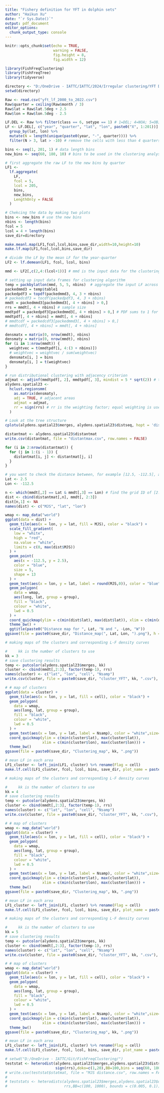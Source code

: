 ```yaml
---
title: "Fishery definition for YFT in dolphin sets"
author: "Haikun Xu"
date: "`r Sys.Date()`"
output: pdf_document
editor_options: 
  chunk_output_type: console
---
```


```r
knitr::opts_chunk$set(echo = TRUE,
                      warning = FALSE,
                      fig.height = 8,
                      fig.width = 12)
```

```r
library(FishFreqClustering)
library(FishFreqTree)
library(tidyverse)

directory <- "D:/OneDrive - IATTC/IATTC/2024/Irregular clustering/YFT DEL/"
setwd(directory)

Raw <- read.csv("yft_lf_2000_to_2022.csv")
Raw$quarter = ceiling(Raw$month / 3)
Raw$lat = Raw$lat.5deg + 2.5
Raw$lon = Raw$lon.5deg - 2.5
```

```r
LF.DEL <- Raw %>% filter(class == 6, setype == 1) # 1=DEL; 4=NOA; 5=OBJ
LF <- LF.DEL[, c("year", "quarter", "lat", "lon", paste0("X", 1:201))] %>%
  group_by(lat, lon) %>%
  mutate(N = length(unique(paste0(year, "-", quarter)))) %>%
  filter(N > 3, lat > -10) # remove the cells with less than 4 quarters of data since 2000

bins <- seq(1, 201, 1) # data length bins
new_bins <- seq(60, 180, 10) # bins to be used in the clustering analysis

# first aggregate the raw LF to the new bins by quarter
LF1 <-
  lf.aggregate(
    LF,
    fcol = 5,
    lcol = 205,
    bins,
    new_bins,
    LengthOnly = FALSE
  )

# Chekcing the data by making two plots
bins <- new_bins # use the new bins
nbins <- length(bins)
fcol = 5
lcol = 4 + length(bins)
save_dir=directory

make.meanl.map(LF1,fcol,lcol,bins,save_dir,width=10,height=10)
make.lf.map(LF1,fcol,lcol,bins,save_dir)

# divide the LF by the mean LF for the year-quarter
LF2 <- lf.demean(LF1, fcol, lcol, bins)
```

```r
mmd <- LF2[,c(2,4:(lcol+1))] # mmd is the input data for the clustering analysis - it should have year, lat, lon, and bin numbers

# setting up input data frames for clustering algorithm
temp = packbylatlon(mmd, 5, 5, nbins)  # aggregate the input LF across time for each grid cell
packedmmd3 = temp$table1
packedpdf3 = topdf(packedmmd3, 4, 3 + nbins)
# packedcdf3 = tocdf(packedpdf3, 4, 3 + nbins)
mmdt = packedmmd3[packedmmd3[, 4 + nbins] > 0,]
rrs = mmdt[, 4 + nbins] # sample size
mmdtpdf = packedpdf3[packedmmd3[, 4 + nbins] > 0,] # PDF sums to 1 for each grid
mmdtpdf[, 4 + nbins] = mmdt[, 4 + nbins]
# mmdtcdf = packedcdf3[packedmmd3[, 4 + nbins] > 0,]
# mmdtcdf[, 4 + nbins] = mmdt[, 4 + nbins]

densmatx = matrix(0, nrow(mmdt), nbins)
densmaty = matrix(0, nrow(mmdt), nbins)
for (i in 1:nrow(mmdt)) {
  weightvec = t(mmdtpdf[i, 4:(3 + nbins)])
  # weightvec = weightvec / sum(weightvec)
  densmatx[i, ] = bins
  densmaty[i, ] = t(weightvec)
}

# run distributional clustering with adjacency criterion
adjmat <- adjinf(mmdtpdf[, 2], mmdtpdf[, 3], mindist = 5 * sqrt(2)) # the matrix specifying adjacency 
alydens.spatial23 <-
  hclust.regionsmm(
    as.matrix(densmaty),
    adj = TRUE, # adjacent areas
    adjmat = adjmat,
    rr = sign(rrs) # rr is the weighting factor; equal weighting is used in this case
  )

# Look at the tree structure
cplotu(alydens.spatial23$merges, alydens.spatial23$distseq, hopt = 'dist')
```

```r
distantmat <- alydens.spatial23$distantmat
write.csv(distantmat, file = "distantmax.csv", row.names = FALSE)

for (i in 2:nrow(distantmat)) {
  for (j in 1:(i - 1)) {
    distantmat[i, j] <- distantmat[j, i] 
  }
}

# you want to check the distance between, for example [12.5, -112.5], and other grids
Lat <- 2.5
Lon <- -112.5

n <- which(mmdt[,2] == Lat & mmdt[,3] == Lon) # find the grid ID of [2.5, -132.5]
dist <- cbind(distantmat[,n], mmdt[, 2:3])
dist[n,1] <- NA
names(dist) <- c("MJS", "lat", "lon")

wmap <- map_data("world")
ggplot(data = dist) +
  geom_tile(aes(x = lon, y = lat, fill = MJS), color = "black") +
  scale_fill_gradient(
    low = "white",
    high = "red",
    na.value = "white",
    limits = c(0, max(dist$MJS))
  ) +
  geom_point(
    aes(x = -112.5, y = 2.5),
    color = "blue",
    size = 5,
    shape = 13
  ) +
  geom_text(aes(x = lon, y = lat, label = round(MJS,0)), color = "blue") +
  geom_polygon(
    data = wmap,
    aes(long, lat, group = group),
    fill = "black",
    colour = "white",
    lwd = 0.5
  ) +
  coord_quickmap(ylim = c(min(dist$lat), max(dist$lat)), xlim = c(min(dist$lon), max(dist$lon))) +
  theme_bw() +
  ggtitle(paste0("Distance map for ", Lat, "N and ", -Lon, "W"))
ggsave(file = paste0(save_dir, "Distance_map(", Lat, Lon, ").png"), h = 4, w = 6)
```

```r
# making maps of the clusters and corresponding L-F density curves

#     kk is the number of clusters to use
kk = 3
# save clustering results
temp <- putcolor(alydens.spatial23$merges, kk)
cluster <- cbind(mmdt[,2:3], factor(temp-1), rrs)
names(cluster) <- c("lat", "lon", "cell", "Nsamp")
write.csv(cluster, file = paste0(save_dir, "cluster_YFT", kk, ".csv"), row.names = FALSE)

# # map of clusters
ggplot(data = cluster) +
  geom_tile(aes(x = lon, y = lat, fill = cell), color = "black") +
  geom_polygon(
    data = wmap,
    aes(long, lat, group = group),
    fill = "black",
    colour = "white",
    lwd = 0.5
  ) +
  geom_text(aes(x = lon, y = lat, label = Nsamp), color = "white",size=7) +
  coord_quickmap(ylim = c(min(cluster$lat), max(cluster$lat)),
                 xlim = c(min(cluster$lon), max(cluster$lon))) +
  theme_bw()
ggsave(file = paste0(save_dir, "Clustering_map", kk, ".png"))

# mean LF in each area
LF1_cluster <- left_join(LF1, cluster) %>% rename(Flag = cell)
make.lf.cell(LF1_cluster, fcol, lcol, bins, save_dir, plot_name = paste0("NewLF", kk))
```

```r
# making maps of the clusters and corresponding L-F density curves

#     kk is the number of clusters to use
kk = 4
# save clustering results
temp <- putcolor(alydens.spatial23$merges, kk)
cluster <- cbind(mmdt[,2:3], factor(temp-1), rrs)
names(cluster) <- c("lat", "lon", "cell", "Nsamp")
write.csv(cluster, file = paste0(save_dir, "cluster_YFT", kk, ".csv"), row.names = FALSE)

# # map of clusters
wmap <- map_data("world")
ggplot(data = cluster) +
  geom_tile(aes(x = lon, y = lat, fill = cell), color = "black") +
  geom_polygon(
    data = wmap,
    aes(long, lat, group = group),
    fill = "black",
    colour = "white",
    lwd = 0.5
  ) +
  geom_text(aes(x = lon, y = lat, label = Nsamp), color = "white",size=7) +
  coord_quickmap(ylim = c(min(cluster$lat), max(cluster$lat)),
                 xlim = c(min(cluster$lon), max(cluster$lon))) +
  theme_bw()
ggsave(file = paste0(save_dir, "Clustering_map", kk, ".png"))

# mean LF in each area
LF1_cluster <- left_join(LF1, cluster) %>% rename(Flag = cell)
make.lf.cell(LF1_cluster, fcol, lcol, bins, save_dir, plot_name = paste0("NewLF", kk))
```

```r
# making maps of the clusters and corresponding L-F density curves

#     kk is the number of clusters to use
kk = 5
# save clustering results
temp <- putcolor(alydens.spatial23$merges, kk)
cluster <- cbind(mmdt[,2:3], factor(temp-1), rrs)
names(cluster) <- c("lat", "lon", "cell", "Nsamp")
write.csv(cluster, file = paste0(save_dir, "cluster_YFT", kk, ".csv"), row.names = FALSE)

# # map of clusters
wmap <- map_data("world")
ggplot(data = cluster) +
  geom_tile(aes(x = lon, y = lat, fill = cell), color = "black") +
  geom_polygon(
    data = wmap,
    aes(long, lat, group = group),
    fill = "black",
    colour = "white",
    lwd = 0.5
  ) +
  geom_text(aes(x = lon, y = lat, label = Nsamp), color = "white",size=7) +
  coord_quickmap(ylim = c(min(cluster$lat), max(cluster$lat)),
                 xlim = c(min(cluster$lon), max(cluster$lon))) +
  theme_bw()
ggsave(file = paste0(save_dir, "Clustering_map", kk, ".png"))

# mean LF in each area
LF1_cluster <- left_join(LF1, cluster) %>% rename(Flag = cell)
make.lf.cell(LF1_cluster, fcol, lcol, bins, save_dir, plot_name = paste0("NewLF", kk))
```

```r
# setwd("D:/OneDrive - IATTC/Git/FishFreqClustering/")
teststat <- heterodist(alydens.spatial23$merges,alydens.spatial23$distseq,new_bins,densmaty,
                       sign(rrs),doko=c(1,20),BB=100,bins = seq(60, 180, 10)/100)
# write.csv(teststat$statmat, file = "MJS distance.csv", row.names = FALSE)
# 
# teststats <- heterodists(alydens.spatial23$merges,alydens.spatial23$distseq,new_bins,densmaty,
#                          rrs,BB=c(100, 1000), bounds = c(0.005, 0.1))
```

